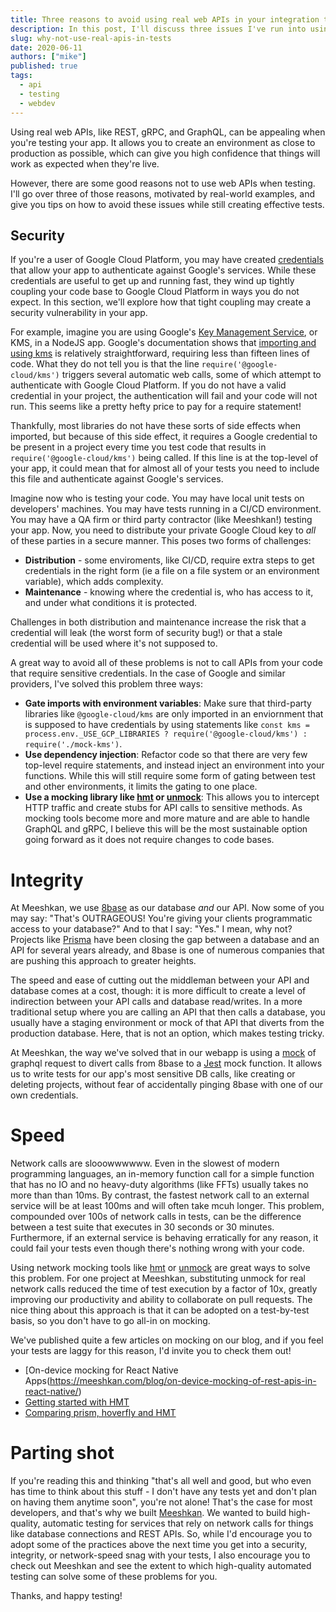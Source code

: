 ```yaml
---
title: Three reasons to avoid using real web APIs in your integration tests
description: In this post, I'll discuss three issues I've run into using real APIs when testing and the solutions I've used.
slug: why-not-use-real-apis-in-tests
date: 2020-06-11
authors: ["mike"]
published: true
tags:
  - api
  - testing
  - webdev
---
```


Using real web APIs, like REST, gRPC, and GraphQL, can be appealing when you're testing your app. It allows you to create an environment as close to production as possible, which can give you high confidence that things will work as expected when they're live. 

However, there are some good reasons not to use web APIs when testing. I'll go over three of those reasons, motivated by real-world examples, and give you tips on how to avoid these issues while still creating effective tests.

## Security

If you're a user of Google Cloud Platform, you may have created [credentials](https://cloud.google.com/docs/authentication/getting-started) that allow your app to authenticate against Google's services. While these credentials are useful to get up and running fast, they wind up tightly coupling your code base to Google Cloud Platform in ways you do not expect. In this section, we'll explore how that tight coupling may create a security vulnerability in your app.

For example, imagine you are using Google's [Key Management Service](https://cloud.google.com/kms/), or KMS, in a NodeJS app. Google's documentation shows that [importing and using kms](https://cloud.google.com/kms/docs/reference/libraries#client-libraries-install-nodejs) is relatively straightforward, requiring less than fifteen lines of code. What they do not tell you is that the line `require('@google-cloud/kms')` triggers several automatic web calls, some of which attempt to authenticate with Google Cloud Platform. If you do not have a valid credential in your project, the authentication will fail and your code will not run. This seems like a pretty hefty price to pay for a require statement!

Thankfully, most libraries do not have these sorts of side effects when imported, but because of this side effect, it requires a Google credential to be present in a project every time you test code that results in `require('@google-cloud/kms')` being called. If this line is at the top-level of your app, it could mean that for almost all of your tests you need to include this file and authenticate against Google's services.

Imagine now who is testing your code. You may have local unit tests on developers' machines. You may have tests running in a CI/CD environment. You may have a QA firm or third party contractor (like Meeshkan!) testing your app. Now, you need to distribute your private Google Cloud key to _all_ of these parties in a secure manner. This poses two forms of challenges:

- **Distribution** - some enviroments, like CI/CD, require extra steps to get credentials in the right form (ie a file on a file system or an environment variable), which adds complexity.
- **Maintenance** - knowing where the credential is, who has access to it, and under what conditions it is protected.

Challenges in both distribution and maintenance increase the risk that a credential will leak (the worst form of security bug!) or that a stale credential will be used where it's not supposed to.

A great way to avoid all of these problems is not to call APIs from your code that require sensitive credentials. In the case of Google and similar providers, I've solved this problem three ways:

- **Gate imports with environment variables**: Make sure that third-party libraries like `@google-cloud/kms` are only imported in an enviornment that is supposed to have credentials by using statements like `const kms = process.env._USE_GCP_LIBRARIES ? require('@google-cloud/kms') : require('./mock-kms')`.
- **Use dependency injection**: Refactor code so that there are very few top-level require statements, and instead inject an environment into your functions. While this will still require some form of gating between test and other environments, it limits the gating to one place.
- **Use a mocking library like [hmt](https://github.com/meeshkan/hmt) or [unmock](https://github.com/meeshkan/unmock-js)**: This allows you to intercept HTTP traffic and create stubs for API calls to sensitive methods.  As mocking tools become more and more mature and are able to handle GraphQL and gRPC, I believe this will be the most sustainable option going forward as it does not require changes to code bases. 

# Integrity

At Meeshkan, we use [8base](https://8base.com) as our database _and_ our API. Now some of you may say: "That's OUTRAGEOUS! You're giving your clients programmatic access to your database?" And to that I say: "Yes." I mean, why not?  Projects like [Prisma](https://prisma.io) have been closing the gap between a database and an API for several years already, and 8base is one of numerous companies that are pushing this approach to greater heights.

The speed and ease of cutting out the middleman between your API and database comes at a cost, though: it is more difficult to create a level of indirection between your API calls and database read/writes. In a more traditional setup where you are calling an API that then calls a database, you usually have a staging environment or mock of that API that diverts from the production database. Here, that is not an option, which makes testing tricky.

At Meeshkan, the way we've solved that in our webapp is using a [mock](https://github.com/meeshkan/webapp/blob/master/mocks/graphql-request.ts) of graphql request to divert calls from 8base to a [Jest](https://jestjs.io/) mock function. It allows us to write tests for our app's most sensitive DB calls, like creating or deleting projects, without fear of accidentally pinging 8base with one of our own credentials.

# Speed

Network calls are slooowwwwww. Even in the slowest of modern programming languages, an in-memory function call for a simple function that has no IO and no heavy-duty algorithms (like FFTs) usually takes no more than than 10ms. By contrast, the fastest network call to an external service will be at least 100ms and will often take mcuh longer. This problem, compounded over 100s of network calls in tests, can be the difference between a test suite that executes in 30 seconds or 30 minutes. Furthermore, if an external service is behaving erratically for any reason, it could fail your tests even though there's nothing wrong with your code.

Using network mocking tools like [hmt](https://github.com/meeshkan/hmt) or [unmock](https://github.com/meeshkan/unmock-js) are great ways to solve this problem. For one project at Meeshkan, substituting unmock for real network calls reduced the time of test execution by a factor of 10x, greatly improving our productivity and ability to collaborate on pull requests. The nice thing about this approach is that it can be adopted on a test-by-test basis, so you don't have to go all-in on mocking.

We've published quite a few articles on mocking on our blog, and if you feel your tests are laggy for this reason, I'd invite you to check them out!

- [On-device mocking for React Native Apps(https://meeshkan.com/blog/on-device-mocking-of-rest-apis-in-react-native/)
- [Getting started with HMT](https://meeshkan.com/blog/getting-started-with-hmt/)
- [Comparing prism, hoverfly and HMT](https://meeshkan.com/blog/comparing-prism-hoverfly-and-hmt-part-1/)

# Parting shot

If you're reading this and thinking "that's all well and good, but who even has time to think about this stuff - I don't have any tests yet and don't plan on having them anytime soon", you're not alone! That's the case for most developers, and that's why we built [Meeshkan](https://meeshkan.com). We wanted to build high-quality, automatic testing for services that rely on network calls for things like database connections and REST APIs. So, while I'd encourage you to adopt some of the practices above the next time you get into a security, integrity, or network-speed snag with your tests, I also encourage you to check out Meeshkan and see the extent to which high-quality automated testing can solve some of these problems for you.

Thanks, and happy testing!
